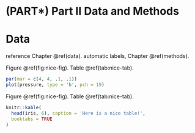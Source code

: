 # (PART\*) Part II Data and Methods {-} 

# Data {#data}

reference Chapter \@ref(data). automatic labels, Chapter \@ref(methods).

Figure \@ref(fig:nice-fig). Table \@ref(tab:nice-tab).


```r
par(mar = c(4, 4, .1, .1))
plot(pressure, type = 'b', pch = 19)
```

Figure \@ref(fig:nice-fig). Table \@ref(tab:nice-tab).

```r
knitr::kable(
  head(iris, 6), caption = 'Here is a nice table!',
  booktabs = TRUE
)
```


